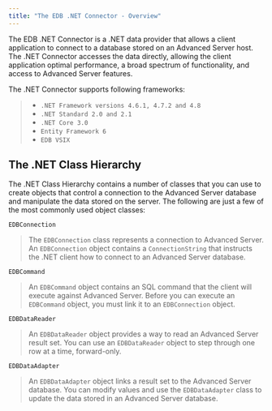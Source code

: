 ```yaml
---
title: "The EDB .NET Connector - Overview"
---
```


<div id="the_advanced_server_net_connector_overview" class="registered_link"></div>

The EDB .NET Connector is a .NET data provider that allows a client application to connect to a database stored on an Advanced Server host. The .NET Connector accesses the data directly, allowing the client application optimal performance, a broad spectrum of functionality, and access to Advanced Server features.

The .NET Connector supports following frameworks:

> -   `.NET Framework versions 4.6.1, 4.7.2 and 4.8`
> -   `.NET Standard 2.0 and 2.1`
> -   `.NET Core 3.0`
> -   `Entity Framework 6`
> -   `EDB VSIX`

## The .NET Class Hierarchy

The .NET Class Hierarchy contains a number of classes that you can use to create objects that control a connection to the Advanced Server database and manipulate the data stored on the server. The following are just a few of the most commonly used object classes:

`EDBConnection`

> The `EDBConnection` class represents a connection to Advanced Server. An `EDBConnection` object contains a `ConnectionString` that instructs the .NET client how to connect to an Advanced Server database.

`EDBCommand`

> An `EDBCommand` object contains an SQL command that the client will execute against Advanced Server. Before you can execute an `EDBCommand` object, you must link it to an `EDBConnection` object.

`EDBDataReader`

> An `EDBDataReader` object provides a way to read an Advanced Server result set. You can use an `EDBDataReader` object to step through one row at a time, forward-only.

`EDBDataAdapter`

> An `EDBDataAdapter` object links a result set to the Advanced Server database. You can modify values and use the `EDBDataAdapter` class to update the data stored in an Advanced Server database.
